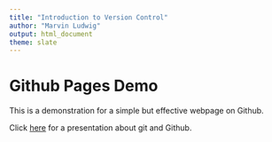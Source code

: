 ```yaml
---
title: "Introduction to Version Control"
author: "Marvin Ludwig"
output: html_document
theme: slate
---
```


# Github Pages Demo

This is a demonstration for a simple but effective webpage on Github.

Click [here](presentation.html) for a presentation about git and Github.

